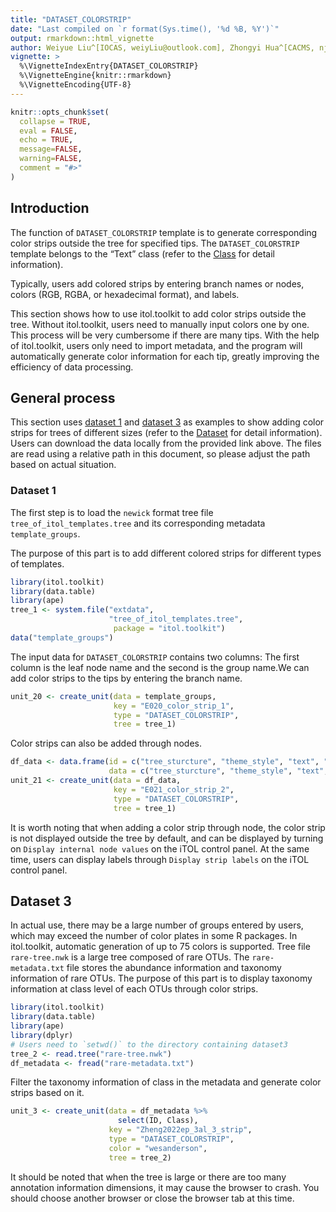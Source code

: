 ---
title: "DATASET_COLORSTRIP"
date: "Last compiled on `r format(Sys.time(), '%d %B, %Y')`"
output: rmarkdown::html_vignette
author: Weiyue Liu^[IOCAS, weiyLiu@outlook.com], Zhongyi Hua^[CACMS, njbxhzy@hotmail.com], Tong Zhou^[IOCAS, tongzhou2017@gmail.com]
vignette: >
  %\VignetteIndexEntry{DATASET_COLORSTRIP}
  %\VignetteEngine{knitr::rmarkdown}
  %\VignetteEncoding{UTF-8}
---

```{r, include = FALSE}
knitr::opts_chunk$set(
  collapse = TRUE,
  eval = FALSE,
  echo = TRUE,
  message=FALSE,
  warning=FALSE,
  comment = "#>"
)
```

## Introduction
The function of `DATASET_COLORSTRIP` template is to generate corresponding color strips outside the tree for specified tips. The `DATASET_COLORSTRIP` template belongs to the "Text" class (refer to the [Class]() for detail information).

Typically, users add colored strips by entering branch names or nodes, colors (RGB, RGBA, or hexadecimal format), and labels. 

This section shows how to use itol.toolkit to add color strips outside the tree. Without itol.toolkit, users need to manually input colors one by one. This process will be very cumbersome if there are many tips. With the help of itol.toolkit, users only need to import metadata, and the program will automatically generate color information for each tip, greatly improving the efficiency of data processing.

## General process
This section uses [dataset 1](https://github.com/TongZhou2017/itol.toolkit/tree/master/inst/extdata/dataset1) and [dataset 3](https://github.com/TongZhou2017/itol.toolkit/tree/master/inst/extdata/dataset3) as examples to show adding color strips for trees of different sizes (refer to the  [Dataset](https://tongzhou2017.github.io/itol.toolkit/articles/Datasets.html) for detail information). Users can download the data locally from the provided link above. The files are read using a relative path in this document, so please adjust the path based on actual situation.

### Dataset 1
The first step is to load the `newick` format tree file `tree_of_itol_templates.tree` and its corresponding metadata `template_groups`.

The purpose of this part is to add different colored strips for different types of templates.
```{r load data1}
library(itol.toolkit)
library(data.table)
library(ape)
tree_1 <- system.file("extdata",
                      "tree_of_itol_templates.tree",
                       package = "itol.toolkit")
data("template_groups")
```
The input data for `DATASET_COLORSTRIP` contains two columns: The first column is the leaf node name and the second is the group name.We can add color strips to the tips by entering the branch name. 
```{r color strip in tip}
unit_20 <- create_unit(data = template_groups,
                       key = "E020_color_strip_1",
                       type = "DATASET_COLORSTRIP",
                       tree = tree_1)
```
Color strips can also be added through nodes.
```{r color strip in node}
df_data <- data.frame(id = c("tree_sturcture", "theme_style", "text", "basic_plot", "advanced_plot"),
                      data = c("tree_sturcture", "theme_style", "text", "basic_plot", "advanced_plot"))
unit_21 <- create_unit(data = df_data,
                       key = "E021_color_strip_2",
                       type = "DATASET_COLORSTRIP",
                       tree = tree_1)
```
It is worth noting that when adding a color strip through node, the color strip is not displayed outside the tree by default, and can be displayed by turning on `Display internal node values` on the iTOL control panel. At the same time, users can display labels through `Display strip labels` on the iTOL control panel.

## Dataset 3
In actual use, there may be a large number of groups entered by users, which may exceed the number of color plates in some R  packages. In itol.toolkit, automatic generation of up to 75 colors is supported. Tree file `rare-tree.nwk` is a large tree composed of rare OTUs. The `rare-metadata.txt` file stores the abundance information and taxonomy information of rare OTUs.
The purpose of this part is to display taxonomy information at class level of each OTUs through color strips.
```{r load data2}
library(itol.toolkit)
library(data.table)
library(ape)
library(dplyr)
# Users need to `setwd()` to the directory containing dataset3
tree_2 <- read.tree("rare-tree.nwk")
df_metadata <- fread("rare-metadata.txt")
```
Filter the taxonomy information of class in the metadata and generate color strips based on it.
```{r color strip by class}
unit_3 <- create_unit(data = df_metadata %>% 
                        select(ID, Class), 
                      key = "Zheng2022ep_3al_3_strip",
                      type = "DATASET_COLORSTRIP",
                      color = "wesanderson",
                      tree = tree_2)
```
It should be noted that when the tree is large or there are too many annotation information dimensions, it may cause the browser to crash. You should choose another browser or close the browser tab at this time.